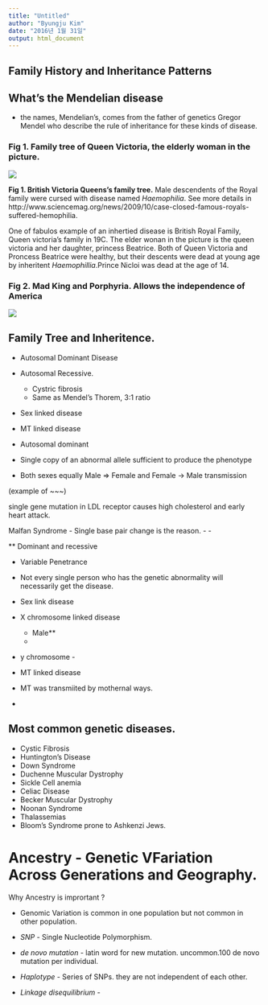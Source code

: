 ---
title: "Untitled"
author: "Byungju Kim"
date: "2016년 1월 31일"
output: html_document
---


## Family History and Inheritance Patterns

## What's the Mendelian disease

- the names, Mendelian's, comes from the father of genetics Gregor Mendel who describe the rule of inheritance for these kinds of disease.
 

### Fig 1. Family tree of Queen Victoria, the elderly woman in the picture.

![](./img/M02Fig1QueenVictoria.GIF)

**Fig 1. British Victoria Queens's family tree.** Male descendents of the Royal family were cursed with disease named *Haemophilia*. See more details in http://www.sciencemag.org/news/2009/10/case-closed-famous-royals-suffered-hemophilia.

One of fabulos example of an inhertied disease is British Royal Family, Queen victoria's family in 19C.
The elder wonan in the picture is the queen victoria and her daughter, princess Beatrice. Both of Queen Victoria and Proncess Beatrice were  healthy, but their descents were dead at young age by inheritent *Haemophillia*.Prince Nicloi was dead at the age of 14.

### Fig 2. Mad King and Porphyria. Allows the independence of America
![](./img/M02Fig2KingGeorgeIII.GIF)

## Family Tree and Inheritence.


* Autosomal Dominant Disease
* Autosomal Recessive.
  - Cystric fibrosis
  - Same as Mendel's Thorem, 3:1 ratio
* Sex linked  disease
* MT linked disease




* Autosomal dominant
- Single copy of an abnormal allele sufficient to produce the phenotype
- Both sexes equally 
  Male => Female and Female -> Male transmission
  


(example of ~~~)

single gene mutation in LDL receptor causes high cholesterol and early heart attack. 

Malfan Syndrome
- Single base pair change is the reason.
-
-


** Dominant and recessive


* Variable Penetrance 
- Not every single person who has the genetic abnormality will necessarily get the disease.


* Sex link disease
- X chromosome linked disease
  - Male** 
  -
  
- y chromosome -

* MT linked disease
- MT was transmiited by mothernal ways.
-


## Most common genetic diseases.
* Cystic Fibrosis
* Huntington's Disease
* Down Syndrome
* Duchenne Muscular Dystrophy
* Sickle Cell anemia
* Celiac Disease
* Becker Muscular Dystrophy
* Noonan Syndrome
* Thalassemias
* Bloom's Syndrome
  prone to Ashkenzi Jews.
  
  
# Ancestry - Genetic VFariation Across Generations and Geography.

Why Ancestry is imprortant ?

- Genomic Variation is common in one population but not common in other population.

- *SNP* - Single Nucleotide Polymorphism.

- *de novo mutation* - latin word for new mutation. uncommon.100 de novo mutation per individual.

- *Haplotype* - Series of SNPs. they are not independent of each other.

- *Linkage disequilibrium* -
